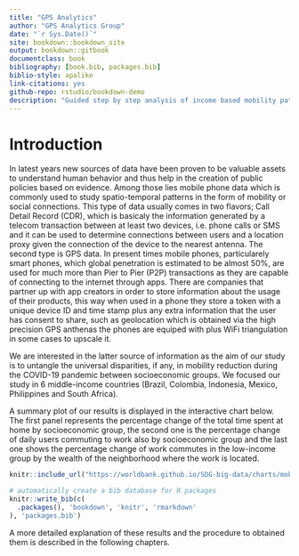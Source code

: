 ```yaml
---
title: "GPS Analytics"
author: "GPS Analytics Group"
date: "`r Sys.Date()`"
site: bookdown::bookdown_site
output: bookdown::gitbook
documentclass: book
bibliography: [book.bib, packages.bib]
biblio-style: apalike
link-citations: yes
github-repo: rstudio/bookdown-demo
description: "Guided step by step analysis of income based mobility patterns from GPS data."
---
```


# Introduction

In latest years new sources of data have been proven to be valuable assets to understand human behavior and thus
help in the creation of public policies based on evidence. Among those lies mobile phone data which is commonly used
to study spatio-temporal patterns in the form of mobility or social connections. This type of data usually comes in two
flavors; Call Detail Record (CDR), which is basicaly the information generated by a telecom transaction between at least two
devices, i.e. phone calls or SMS and it can be used to determine connections between users and a location proxy given the
connection of the device to the nearest antenna. The second type is GPS data. In present times mobile phones, particularely smart phones,
which global penetration is estimated to be almost 50\%, are used for much more than Pier to Pier (P2P) transactions as they
are capable of connecting to the internet through apps. There are companies that partner up with app creators in order to
store information about the usage of their products, this way when used in a phone they store a token with a unique device ID
and time stamp plus any extra information that the user has consent to share, such as geolocation which is obtained via the
high precision GPS anthenas the phones are equiped with plus WiFi triangulation in some cases to upscale it.

We are interested in the latter source of information as the aim of our study is to untangle the universal disparities, if any,
in mobility reduction during the COVID-19 pandemic between socioeconomic groups. We focused our study in 6 middle-income countries (Brazil, Colombia,
Indonesia, Mexico, Philippines and South Africa).

A summary plot of our results is displayed in the interactive chart below. The first panel represents the percentage
change of the total time spent at home by socioeconomic group,
the second one is the percentage change of daily users commuting to work also by socioeconomic group and the last one
shows the percentage change of work commutes in the low-income group by the wealth of the neighborhood where the work is located.

```r
knitr::include_url("https://worldbank.github.io/SDG-big-data/charts/mobility-country.html", height = "750px")
```

```r
# automatically create a bib database for R packages
knitr::write_bib(c(
  .packages(), 'bookdown', 'knitr', 'rmarkdown'
), 'packages.bib')
```

A more detailed explanation of these results and the procedure to obtained them is described in the following chapters.

